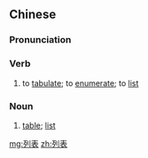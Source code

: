 ==Chinese==
{{zh-forms}}

===Pronunciation===
{{zh-pron
|m=lièbiǎo
|c=lit6 biu2
|mn=lia̍t-pió
|cat=v,n
}}

===Verb===
{{zh-verb}}

# to [[tabulate]]; to [[enumerate]]; to [[list]]

===Noun===
{{zh-noun}}

# [[table]]; [[list]]

[[mg:列表]]
[[zh:列表]]